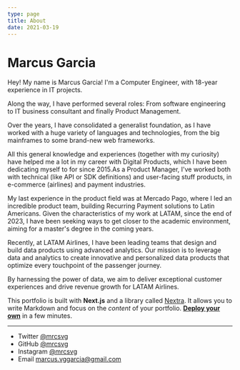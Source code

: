 ```yaml
---
type: page
title: About
date: 2021-03-19
---
```


# Marcus Garcia

Hey! My name is Marcus Garcia! I'm a Computer Engineer, with 18-year experience in IT projects.

Along the way, I have performed several roles: From software engineering to IT business consultant and finally Product Management. 

Over the years, I have consolidated a generalist foundation, as I have worked with a huge variety of languages and technologies, from the big mainframes to some brand-new web frameworks. 

All this general knowledge and experiences (together with my curiosity) have helped me a lot in my career with Digital Products, which I have been dedicating myself to for since 2015.As a Product Manager, I've worked both with technical (like API or SDK definitions) and user-facing stuff products, in e-commerce (airlines) and payment industries. 

My last experience in the product field was at Mercado Pago, where I led an incredible product team, building Recurring Payment solutions to Latin Americans. Given the characteristics of my work at LATAM, since the end of 2023, I have been seeking ways to get closer to the academic environment, aiming for a master's degree in the coming years.

Recently, at LATAM Airlines, I have been leading teams that design and build data products using advanced analytics. Our mission is to leverage data and analytics to create innovative and personalized data products that optimize every touchpoint of the passenger journey. 

By harnessing the power of data, we aim to deliver exceptional customer experiences and drive revenue growth for LATAM Airlines.


This portfolio is built with **Next.js** and a library called [Nextra](https://nextra.vercel.app/). It allows you to write Markdown and focus on the _content_ of your portfolio. [**Deploy your own**](https://vercel.com/new/clone?demo-title=Portfolio+Starter+Kit&demo-description=Easily+create+a+portfolio+with+Next.js+and+Markdown.&demo-url=https%3A%2F%2Fdemo.vercel.blog%2F&demo-image=%2F%2Fimages.ctfassets.net%2Fe5382hct74si%2F2aC4eHLrOKmT4fnLfoNGK2%2F14b1e6bbe598ec023ffe85001d31e634%2FCleanShot_2022-04-11_at_23.12.01.png&project-name=Portfolio+Starter+Kit&repository-name=portfolio-starter-kit&repository-url=https%3A%2F%2Fgithub.com%2Fvercel%2Fnextjs-portfolio-starter&from=templates&skippable-integrations=1&teamCreateStatus=hidden) in a few minutes.

---

- Twitter [@mrcsvg](https://twitter.com/mrcsvg)
- GitHub [@mrcsvg](https://github.com/mrcsvg)
- Instagram [@mrcsvg](https://instagram.com/mrcsvg)
- Email marcus.vggarcia@gmail.com
